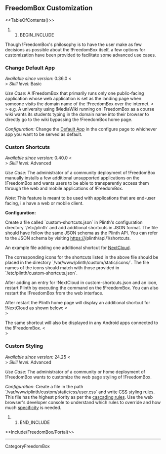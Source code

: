 == FreedomBox Customization ==

<<TableOfContents()>>

## BEGIN_INCLUDE
Though !FreedomBox's philosophy is to have the user make as few decisions as possible about the !FreedomBox itself, a few options for customization have been provided to facilitate some advanced use cases. 


=== Change Default App ===

''Available since version:'' 0.36.0 <<BR>>
''Skill level:'' Basic

''Use Case'': A !FreedomBox that primarily runs only one public-facing application whose web application is set as the landing page when someone visits the domain name of the !FreedomBox over the internet. <<BR>>
e.g. A university using !MediaWiki running on !FreedomBox as a course wiki wants its students typing in the domain name into their browser to directly go to the wiki bypassing the !FreedomBox home page.

''Configuration:'' Change the [[FreedomBox/Manual/Configure#Default_App|Default App]] in the configure page to whichever app you want to be served as default.

=== Custom Shortcuts ===

''Available since version:'' 0.40.0 <<BR>>
''Skill level:'' Advanced

''Use Case:'' The administrator of a community deployment of !FreedomBox manually installs a few additional unsupported applications on the !FreedomBox and wants users to be able to transparently access them through the web and mobile applications of !FreedomBox.

''Note:'' This feature is meant to be used with applications that are end-user facing, i.e have a web or mobile client.

'''Configuration:'''

Create a file called `custom-shortcuts.json` in Plinth's configuration directory `/etc/plinth` and add additional shortcuts in JSON format. The file should have follow the same JSON schema as the Plinth API. You can refer to the JSON schema by visiting https://<my-freedombox-url>/plinth/api/1/shortcuts.

An example file adding one additional shortcut for [[https://nextcloud.com|NextCloud]].

{{{#!highlight json
{
    "shortcuts": [{
        "name": "NextCloud",
        "description": ["Nextcloud is a suite of client-server software for creating and using file hosting services."],
        "icon_url": "/plinth/custom/static/icons/nextcloud.png",
        "clients": [{
            "name": "nextcloud",
            "platforms": [{
                "type": "web",
                "url": "/nextcloud"
            }]
        }],
        "tags" : ["Groupware", "File sync"]
    }]
}
}}}

The corresponding icons for the shortcuts listed in the above file should be placed in the directory `/var/www/plinth/custom/static/icons/`. The file names of the icons should match with those provided in `/etc/plinth/custom-shortcuts.json`.

After adding an entry for !NextCloud in custom-shortcuts.json and an icon, restart Plinth by executing the command {{{ systemctl restart plinth }}} on the !FreedomBox. You can also restart the !FreedomBox from the web interface.

After restart the Plinth home page will display an additional shortcut for !NextCloud as shown below: <<BR>>
{{attachment:nextcloud-frontpage-shortcut.png|NextCloud custom shortcut on the Plinth home page}}

The same shortcut will also be displayed in any Android apps connected to the !FreedomBox. <<BR>>

{{attachment:android-app-custom-shortcut.jpg|NextCloud custom shortcut in the Android app}}

=== Custom Styling ===

''Available since version:'' 24.25 <<BR>>
''Skill level:'' Advanced

''Use Case:'' The administrator of a community or home deployment of !FreedomBox wants to customize the web page styling of !FreedomBox.

''Configuration'': Create a file in the path `/var/www/plinth/custom/static/css/user.css` and write [[https://developer.mozilla.org/en-US/docs/Web/CSS|CSS]] styling rules. This 
file has the highest priority as per the [[https://developer.mozilla.org/en-US/docs/Web/CSS/Cascade|cascading rules]]. Use the web browser's developer console to understand which rules to override and how much [[https://developer.mozilla.org/en-US/docs/Web/CSS/Specificity|specificity]] is needed.

{{attachment:customization_styling.png|Home page with customized styling}}

## END_INCLUDE

<<Include(FreedomBox/Portal)>>

----
CategoryFreedomBox

